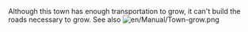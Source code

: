 Although this town has enough transportation to grow, it can't build the roads necessary to grow.  See also [[File:en/Manual/Town-grow.png]]